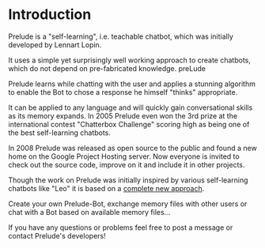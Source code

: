 = Introduction =

Prelude is a "self-learning", i.e. teachable chatbot, which was initially developed by Lennart Lopin.

It uses a simple yet surprisingly well working approach to create chatbots, which do not depend on pre-fabricated knowledge.
preLude

Prelude learns while chatting with the user and applies a stunning algorithm to enable the Bot to chose a response he himself "thinks" appropriate.

It can be applied to any language and will quickly gain conversational skills as its memory expands. In 2005 Prelude even won the 3rd prize at the international contest "Chatterbox Challenge" scoring high as being one of the best self-learning chatbots.

In 2008 Prelude was released as open source to the public and found a new home on the Google Project Hosting server. Now everyone is invited to check out the source code, improve on it and include it in other projects.

Though the work on Prelude was initially inspired by various self-learning chatbots like "Leo" it is based on a [[complete new approach]].

Create your own Prelude-Bot, exchange memory files with other users or chat with a Bot based on available memory files...

If you have any questions or problems feel free to post a message or contact Prelude's developers!
